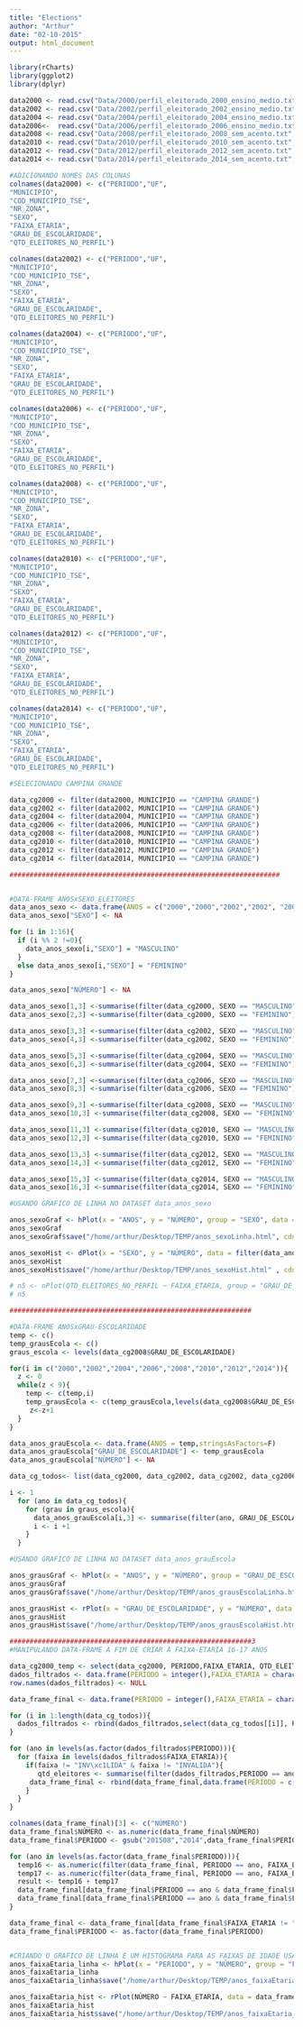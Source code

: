 ```yaml
---
title: "Elections"
author: "Arthur"
date: "02-10-2015"
output: html_document
---
```


```r
library(rCharts)
library(ggplot2)
library(dplyr)

data2000 <- read.csv("Data/2000/perfil_eleitorado_2000_ensino_medio.txt",sep = ";", header = F)
data2002 <- read.csv("Data/2002/perfil_eleitorado_2002_ensino_medio.txt",sep = ";", header = F)
data2004 <- read.csv("Data/2004/perfil_eleitorado_2004_ensino_medio.txt",sep = ";", header = F)
data2006<-  read.csv("Data/2006/perfil_eleitorado_2006_ensino_medio.txt",sep = ";", header = F)
data2008 <- read.csv("Data/2008/perfil_eleitorado_2008_sem_acento.txt",sep = ";", header = F)
data2010 <- read.csv("Data/2010/perfil_eleitorado_2010_sem_acento.txt",sep = ";", header = F)
data2012 <- read.csv("Data/2012/perfil_eleitorado_2012_sem_acento.txt",sep = ";", header = F)
data2014 <- read.csv("Data/2014/perfil_eleitorado_2014_sem_acento.txt",sep = ";", header = F)

#ADICIONANDO NOMES DAS COLUNAS
colnames(data2000) <- c("PERIODO","UF",
"MUNICIPIO",
"COD_MUNICIPIO_TSE",
"NR_ZONA",
"SEXO",
"FAIXA_ETARIA",
"GRAU_DE_ESCOLARIDADE",
"QTD_ELEITORES_NO_PERFIL")

colnames(data2002) <- c("PERIODO","UF",
"MUNICIPIO",
"COD_MUNICIPIO_TSE",
"NR_ZONA",
"SEXO",
"FAIXA_ETARIA",
"GRAU_DE_ESCOLARIDADE",
"QTD_ELEITORES_NO_PERFIL")

colnames(data2004) <- c("PERIODO","UF",
"MUNICIPIO",
"COD_MUNICIPIO_TSE",
"NR_ZONA",
"SEXO",
"FAIXA_ETARIA",
"GRAU_DE_ESCOLARIDADE",
"QTD_ELEITORES_NO_PERFIL")

colnames(data2006) <- c("PERIODO","UF",
"MUNICIPIO",
"COD_MUNICIPIO_TSE",
"NR_ZONA",
"SEXO",
"FAIXA_ETARIA",
"GRAU_DE_ESCOLARIDADE",
"QTD_ELEITORES_NO_PERFIL")

colnames(data2008) <- c("PERIODO","UF",
"MUNICIPIO",
"COD_MUNICIPIO_TSE",
"NR_ZONA",
"SEXO",
"FAIXA_ETARIA",
"GRAU_DE_ESCOLARIDADE",
"QTD_ELEITORES_NO_PERFIL")

colnames(data2010) <- c("PERIODO","UF",
"MUNICIPIO",
"COD_MUNICIPIO_TSE",
"NR_ZONA",
"SEXO",
"FAIXA_ETARIA",
"GRAU_DE_ESCOLARIDADE",
"QTD_ELEITORES_NO_PERFIL")

colnames(data2012) <- c("PERIODO","UF",
"MUNICIPIO",
"COD_MUNICIPIO_TSE",
"NR_ZONA",
"SEXO",
"FAIXA_ETARIA",
"GRAU_DE_ESCOLARIDADE",
"QTD_ELEITORES_NO_PERFIL")

colnames(data2014) <- c("PERIODO","UF",
"MUNICIPIO",
"COD_MUNICIPIO_TSE",
"NR_ZONA",
"SEXO",
"FAIXA_ETARIA",
"GRAU_DE_ESCOLARIDADE",
"QTD_ELEITORES_NO_PERFIL")

#SELECIONANDO CAMPINA GRANDE

data_cg2000 <- filter(data2000, MUNICIPIO == "CAMPINA GRANDE")
data_cg2002 <- filter(data2002, MUNICIPIO == "CAMPINA GRANDE")
data_cg2004 <- filter(data2004, MUNICIPIO == "CAMPINA GRANDE")
data_cg2006 <- filter(data2006, MUNICIPIO == "CAMPINA GRANDE")
data_cg2008 <- filter(data2008, MUNICIPIO == "CAMPINA GRANDE")
data_cg2010 <- filter(data2010, MUNICIPIO == "CAMPINA GRANDE")
data_cg2012 <- filter(data2012, MUNICIPIO == "CAMPINA GRANDE")
data_cg2014 <- filter(data2014, MUNICIPIO == "CAMPINA GRANDE")

###################################################################


#DATA-FRAME ANOSxSEXO_ELEITORES
data_anos_sexo <- data.frame(ANOS = c("2000","2000","2002","2002", "2004","2004","2006","2006","2008","2008","2010","2010","2012","2012","2014","2014"),stringsAsFactors=F)
data_anos_sexo["SEXO"] <- NA

for (i in 1:16){
  if (i %% 2 !=0){
    data_anos_sexo[i,"SEXO"] = "MASCULINO"
  }
  else data_anos_sexo[i,"SEXO"] = "FEMININO"
}

data_anos_sexo["NÚMERO"] <- NA

data_anos_sexo[1,3] <-summarise(filter(data_cg2000, SEXO == "MASCULINO"), sum(QTD_ELEITORES_NO_PERFIL))[1,1]
data_anos_sexo[2,3] <-summarise(filter(data_cg2000, SEXO == "FEMININO"), sum(QTD_ELEITORES_NO_PERFIL))[1,1]

data_anos_sexo[3,3] <-summarise(filter(data_cg2002, SEXO == "MASCULINO"), sum(QTD_ELEITORES_NO_PERFIL))[1,1]
data_anos_sexo[4,3] <-summarise(filter(data_cg2002, SEXO == "FEMININO"), sum(QTD_ELEITORES_NO_PERFIL))[1,1]

data_anos_sexo[5,3] <-summarise(filter(data_cg2004, SEXO == "MASCULINO"), sum(QTD_ELEITORES_NO_PERFIL))[1,1]
data_anos_sexo[6,3] <-summarise(filter(data_cg2004, SEXO == "FEMININO"), sum(QTD_ELEITORES_NO_PERFIL))[1,1]

data_anos_sexo[7,3] <-summarise(filter(data_cg2006, SEXO == "MASCULINO"), sum(QTD_ELEITORES_NO_PERFIL))[1,1]
data_anos_sexo[8,3] <-summarise(filter(data_cg2006, SEXO == "FEMININO"), sum(QTD_ELEITORES_NO_PERFIL))[1,1]

data_anos_sexo[9,3] <-summarise(filter(data_cg2008, SEXO == "MASCULINO"), sum(QTD_ELEITORES_NO_PERFIL))[1,1]
data_anos_sexo[10,3] <-summarise(filter(data_cg2008, SEXO == "FEMININO"), sum(QTD_ELEITORES_NO_PERFIL))[1,1]

data_anos_sexo[11,3] <-summarise(filter(data_cg2010, SEXO == "MASCULINO"), sum(QTD_ELEITORES_NO_PERFIL))[1,1]
data_anos_sexo[12,3] <-summarise(filter(data_cg2010, SEXO == "FEMININO"), sum(QTD_ELEITORES_NO_PERFIL))[1,1]

data_anos_sexo[13,3] <-summarise(filter(data_cg2012, SEXO == "MASCULINO"), sum(QTD_ELEITORES_NO_PERFIL))[1,1]
data_anos_sexo[14,3] <-summarise(filter(data_cg2012, SEXO == "FEMININO"), sum(QTD_ELEITORES_NO_PERFIL))[1,1]

data_anos_sexo[15,3] <-summarise(filter(data_cg2014, SEXO == "MASCULINO"), sum(QTD_ELEITORES_NO_PERFIL))[1,1]
data_anos_sexo[16,3] <-summarise(filter(data_cg2014, SEXO == "FEMININO"), sum(QTD_ELEITORES_NO_PERFIL))[1,1]

#USANDO GRAFICO DE LINHA NO DATASET data_anos_sexo

anos_sexoGraf <- hPlot(x = "ANOS", y = "NÚMERO", group = "SEXO", data = data_anos_sexo)
anos_sexoGraf
anos_sexoGraf$save("/home/arthur/Desktop/TEMP/anos_sexoLinha.html", cdn = TRUE)

anos_sexoHist <- dPlot(x = "SEXO", y = "NÚMERO", data = filter(data_anos_sexo, ANOS == 2014), type = "bar")
anos_sexoHist
anos_sexoHist$save("/home/arthur/Desktop/TEMP/anos_sexoHist.html" , cdn = TRUE)

# n5 <- nPlot(QTD_ELEITORES_NO_PERFIL ~ FAIXA_ETARIA, group = "GRAU_DE_ESCOLARIDADE", data = data_cg2000, type = "multiBarChart")
# n5

############################################################

#DATA-FRAME ANOSxGRAU-ESCOLARIDADE
temp <- c()
temp_grausEcola <- c()
graus_escola <- levels(data_cg2008$GRAU_DE_ESCOLARIDADE)

for(i in c("2000","2002","2004","2006","2008","2010","2012","2014")){
  z <- 0
  while(z < 9){
    temp <- c(temp,i)
    temp_grausEcola <- c(temp_grausEcola,levels(data_cg2008$GRAU_DE_ESCOLARIDADE)[z + 1])
     z<-z+1
  }
}

data_anos_grauEscola <- data.frame(ANOS = temp,stringsAsFactors=F)
data_anos_grauEscola["GRAU_DE_ESCOLARIDADE"] <- temp_grausEcola
data_anos_grauEscola["NÚMERO"] <- NA

data_cg_todos<- list(data_cg2000, data_cg2002, data_cg2002, data_cg2006,data_cg2008, data_cg2010, data_cg2012, data_cg2014) 

i <- 1
  for (ano in data_cg_todos){
    for (grau in graus_escola){
      data_anos_grauEscola[i,3] <- summarise(filter(ano, GRAU_DE_ESCOLARIDADE == grau), sum(QTD_ELEITORES_NO_PERFIL))
      i <- i +1    
    }
  }

#USANDO GRAFICO DE LINHA NO DATASET data_anos_grauEscola

anos_grausGraf <- hPlot(x = "ANOS", y = "NÚMERO", group = "GRAU_DE_ESCOLARIDADE", data = data_anos_grauEscola)
anos_grausGraf
anos_grausGraf$save("/home/arthur/Desktop/TEMP/anos_grausEscolaLinha.html" , cdn = TRUE)

anos_grausHist <- rPlot(x = "GRAU_DE_ESCOLARIDADE", y = "NÚMERO", data = filter(data_anos_grauEscola, ANOS == 2014,!grepl("NAO INFORMADO",GRAU_DE_ESCOLARIDADE)),type = "bar")
anos_grausHist
anos_grausHist$save("/home/arthur/Desktop/TEMP/anos_grausEscolaHist.html" , cdn = TRUE)

############################################################3
#MANIPULANDO DATA-FRAME A FIM DE CRIAR A FAIXA-ETARIA 16-17 ANOS

data_cg2000_temp <- select(data_cg2000, PERIODO,FAIXA_ETARIA, QTD_ELEITORES_NO_PERFIL)
dados_filtrados <- data.frame(PERIODO = integer(),FAIXA_ETARIA = character(), QTD_ELEITORES_NO_PERFIL= integer())
row.names(dados_filtrados) <- NULL

data_frame_final <- data.frame(PERIODO = integer(),FAIXA_ETARIA = character(), QTD_ELEITORES_NO_PERFIL= integer(), stringsAsFactors=FALSE)

for (i in 1:length(data_cg_todos)){
  dados_filtrados <- rbind(dados_filtrados,select(data_cg_todos[[i]], PERIODO,FAIXA_ETARIA, QTD_ELEITORES_NO_PERFIL))
}

for (ano in levels(as.factor(dados_filtrados$PERIODO))){
  for (faixa in levels(dados_filtrados$FAIXA_ETARIA)){
    if(faixa != "INV\xc1LIDA" & faixa != "INVALIDA"){
       qtd_eleitores <- summarise(filter(dados_filtrados,PERIODO == ano, FAIXA_ETARIA == faixa),sum(QTD_ELEITORES_NO_PERFIL))
     data_frame_final <- rbind(data_frame_final,data.frame(PERIODO = c(ano),FAIXA_ETARIA = c(faixa), QTD_ELEITORES_NO_PERFIL= qtd_eleitores,stringsAsFactors=FALSE))
    }
  }
}

colnames(data_frame_final)[3] <- c("NÚMERO")
data_frame_final$NÚMERO <- as.numeric(data_frame_final$NÚMERO)
data_frame_final$PERIODO <- gsub("201508","2014",data_frame_final$PERIODO)

for (ano in levels(as.factor(data_frame_final$PERIODO))){
  temp16 <- as.numeric(filter(data_frame_final, PERIODO == ano, FAIXA_ETARIA == "16 ANOS")[1,3])
  temp17 <- as.numeric(filter(data_frame_final, PERIODO == ano, FAIXA_ETARIA == "17 ANOS")[1,3])  
  result <- temp16 + temp17
  data_frame_final[data_frame_final$PERIODO == ano & data_frame_final$FAIXA_ETARIA=="17 ANOS",][3] <- result
  data_frame_final[data_frame_final$PERIODO == ano & data_frame_final$FAIXA_ETARIA=="17 ANOS",][2] <- "16 a 17 ANOS"
}

data_frame_final <- data_frame_final[data_frame_final$FAIXA_ETARIA != "16 ANOS",]
data_frame_final$PERIODO <- as.factor(data_frame_final$PERIODO)


#CRIANDO O GRAFICO DE LINHA E UM HISTOGRAMA PARA AS FAIXAS DE IDADE USANDO O DATAFRAME data_frame_final
anos_faixaEtaria_linha <- hPlot(x = "PERIODO", y = "NÚMERO", group = "FAIXA_ETARIA", data = data_frame_final)
anos_faixaEtaria_linha
anos_faixaEtaria_linha$save("/home/arthur/Desktop/TEMP/anos_faixaEtaria_linha.html" , cdn = TRUE)

anos_faixaEtaria_hist <- rPlot(NÚMERO ~ FAIXA_ETARIA, data = data_frame_final, type = "bar",list(orderRule = "FAIXA_ETARIA"),barGap = 0)
anos_faixaEtaria_hist
anos_faixaEtaria_hist$save("/home/arthur/Desktop/TEMP/anos_faixaEtaria_hist.html" , cdn = TRUE)



```

